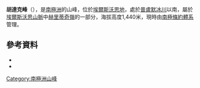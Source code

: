{{coord|79|58|S|81|40|W|source:GNIS|display=title}}

'''胡達克峰'''（{{lang-en|Hudak Peak}}），是[[南極洲|南極洲]]的山峰，位於[[埃爾斯沃思地|埃爾斯沃思地]]，處於[[普盧默冰川|普盧默冰川]]以南，屬於[[埃爾斯沃思山脈|埃爾斯沃思山脈]]中[[赫里蒂奇嶺|赫里蒂奇嶺]]的一部分，海拔高度1,440米，現時由[[南極條約體系|南極條約體系]]管理。

==參考資料==
*{{cite gnis | type = antarid | id = 18644| name = Hudak Peak | accessdate = 2012-06-29}}
*{{usgs-gazetteer|id=18644}}

{{DEFAULTSORT:Hudak Peak}}
[[Category:南極洲山峰|Category:南極洲山峰]]


{{EllsworthLand-geo-stub}}